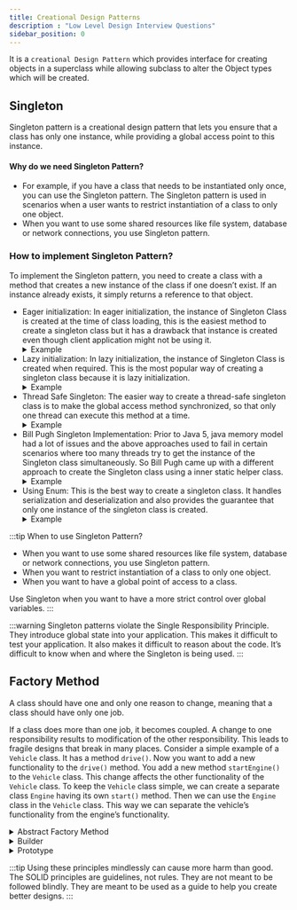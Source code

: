 ```yaml
---
title: Creational Design Patterns
description : "Low Level Design Interview Questions"
sidebar_position: 0
---
```



It is a `creational Design Pattern` which provides interface for creating objects in a superclass while allowing
subclass to alter the Object types which will be created.


## Singleton
Singleton pattern is a creational design pattern that lets you ensure that a class has only one instance, while providing a global access point to this instance.
#### Why do we need Singleton Pattern?
- For example, if you have a class that needs to be instantiated only once, you can use the Singleton pattern. The Singleton pattern is used in scenarios when a user wants to restrict instantiation of a class to only one
object.
- When you want to use some shared resources like file system, database or network connections, you use Singleton pattern.

### How to implement Singleton Pattern?
To implement the Singleton pattern, you need to create a class with a method that creates a new instance of the class if one doesn’t exist. If an instance already exists, it simply returns a reference to that object.

- Eager initialization: In eager initialization, the instance of Singleton Class is created at the time of class loading, this is the easiest method to create a singleton class but it has a drawback that instance is created even though client application might not be using it.
    <details>
    <summary>Example</summary>
    ```java
    public class Singleton {
        private static Singleton instance;
        private Singleton() {
        }
        public static Singleton getInstance() {
            if (instance == null) {
                instance = new Singleton();
            }
            return instance;
        }
    }
    ```
    </details>
- Lazy initialization: In lazy initialization, the instance of Singleton Class is created when required. This is the most popular way of creating a singleton class because it is lazy initialization.
    <details>
    <summary>Example</summary>
    ```java
    public class Singleton {
        private static Singleton instance;
        private Singleton() {
        }
        public static Singleton getInstance() {
            if (instance == null) {
                instance = new Singleton();
            }
            return instance;
        }
    }
    ```
    </details>
- Thread Safe Singleton: The easier way to create a thread-safe singleton class is to make the global access method synchronized, so that only one thread can execute this method at a time.
    <details>
    <summary>Example</summary>
    ```java
    public class Singleton {
        private static Singleton instance;
        private Singleton() {
        }
        public static synchronized Singleton getInstance() {
            if (instance == null) {
                instance = new Singleton();
            }
            return instance;
        }
    }
    ```
    </details>
- Bill Pugh Singleton Implementation: Prior to Java 5, java memory model had a lot of issues and the above approaches used to fail in certain scenarios where too many threads try to get the instance of the Singleton class simultaneously. So Bill Pugh came up with a different approach to create the Singleton class using a inner static helper class.
    <details>
    <summary>Example</summary>
    ```java
    public class Singleton {
        private Singleton() {
        }
        private static class SingletonHelper {
            private static final Singleton INSTANCE = new Singleton();
        }
        public static Singleton getInstance() {
            return SingletonHelper.INSTANCE;
        }
    }
    ```
    </details>
- Using Enum: This is the best way to create a singleton class. It handles serialization and deserialization and also provides the guarantee that only one instance of the singleton class is created.
    <details>
    <summary>Example</summary>
    ```java
    public enum Singleton {
        INSTANCE;
        public void doSomething() {
        }
    }
    ```
    </details>

:::tip When to use Singleton Pattern?
- When you want to use some shared resources like file system, database or network connections, you use Singleton pattern.
- When you want to restrict instantiation of a class to only one object.
- When you want to have a global point of access to a class.

Use Singleton when you want to have a more strict control over global variables.
:::

:::warning
Singleton patterns violate the Single Responsibility Principle. They introduce global state into your application. This makes it difficult to test your application. It also makes it difficult to reason about the code. It’s difficult to know when and where the Singleton is being used.
:::


## Factory Method
A class should have one and only one reason to change, meaning that a class should have only one job.

If a class does more than one job, it becomes coupled. A change to one responsibility results to modification of the other responsibility. This leads to fragile designs that break in many places.
Consider a simple example of a `Vehicle` class. It has a method `drive()`. Now you want to add a new functionality to the `drive()` method. You add a new method `startEngine()` to the `Vehicle` class. This change affects the other functionality of the `Vehicle` class. To keep the `Vehicle` class simple, we can create a separate class `Engine` having its own `start()` method. Then we can use the `Engine` class in the `Vehicle` class. This way we can separate the vehicle’s functionality from the engine’s functionality.

<details>
<summary>Abstract Factory Method</summary>
Every subclass or derived class should be substitutable for their base or parent class.
</details>

<details>
<summary>Builder</summary>
A client should never be forced to implement an interface that it doesn’t use or clients shouldn’t be forced to depend on methods they do not use.
</details>

<details>
<summary>Prototype</summary>
Entities must depend on abstractions not on concretions. It states that the high-level module must not depend on the low-level module, but they should depend on abstractions.
</details>

:::tip
Using these principles mindlessly can cause more harm than good. The SOLID principles are guidelines, not rules. They are not meant to be followed blindly. They are meant to be used as a guide to help you create better designs.
:::

